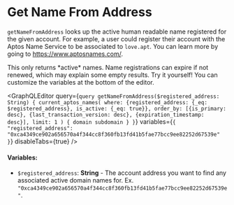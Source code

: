 
# Get Name From Address

`getNameFromAddress` looks up the active human readable name registered for the given account. For example, a user could register their account with the Aptos Name Service to be associated to `love.apt`. You can learn more by going to https://www.aptosnames.com/.

<Callout type="warning">
This only returns *active* names. Name registrations can expire if not renewed, which may explain some empty results. 
</Callout>

<Callout type="info">
Try it yourself! You can customize the variables at the bottom of the editor.
</Callout>

<GraphQLEditor
  query={`query getNameFromAddress($registered_address: String) {
    current_aptos_names(
      where: {registered_address: {_eq: $registered_address}, is_active: {_eq: true}},
      order_by: [{is_primary: desc}, {last_transaction_version: desc}, {expiration_timestamp: desc}],
      limit: 1
    ) {
      domain
      subdomain
    }
  }`}
  variables={`{
    "registered_address": "0xca4349ce902a656570a4f344cc8f360fb13fd41b5fae77bcc9ee82252d67539e"
  }`}
  disableTabs={true}
/>

#### Variables:
- `$registered_address`: **String** - The account address you want to find any associated active domain names for. Ex. `"0xca4349ce902a656570a4f344cc8f360fb13fd41b5fae77bcc9ee82252d67539e"`.
